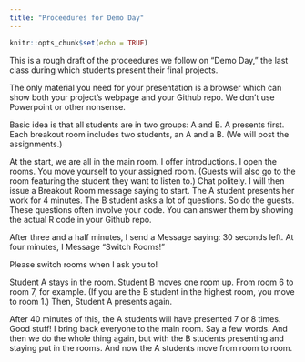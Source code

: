 ```yaml
---
title: "Proceedures for Demo Day"
---
```


```r
knitr::opts_chunk$set(echo = TRUE)
```

This is a rough draft of the proceedures we follow on "Demo Day," the last class during which students present their final projects.

The only material you need for your presentation is a browser which can show both your project's webpage and your Github repo. We don't use Powerpoint or other nonsense. 

Basic idea is that all students are in two groups: A and B. A presents first. Each breakout room includes two students, an A and a B. (We will post the assignments.)

At the start, we are all in the main room. I offer introductions. I open the rooms. You move yourself to your assigned room. (Guests will also go to the room featuring the student they want to listen to.) Chat politely. I will then issue a Breakout Room message saying to start. The A student presents her work for 4 minutes. The B student asks a lot of questions. So do the guests. These questions often involve your code. You can answer them by showing the actual R code in your Github repo.

After three and a half minutes, I send a Message saying: 30 seconds left. At four minutes, I Message "Switch Rooms!"

Please switch rooms when I ask you to!

Student A stays in the room. Student B moves one room up. From room 6 to room 7, for example. (If you are the B student in the highest room, you move to room 1.) Then, Student A presents again.

After 40 minutes of this, the A students will have presented 7 or 8 times. Good stuff! I bring back everyone to the main room. Say a few words. And then we do the whole thing again, but with the B students presenting and staying put in the rooms. And now the A students move from room to room.